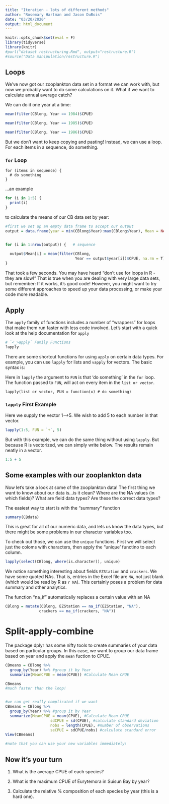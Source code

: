 ```yaml
---
title: "Iteration - lots of different methods"
author: "Rosemary Hartman and Jason DuBois"
date: "03/20/2020"
output: html_document
---
```


```r
knitr::opts_chunk$set(eval = F)
library(tidyverse)
library(knitr)
#purl("dataset restructuring.Rmd", output="restructure.R")
#source("Data manipulation/restructure.R")
```


##	Loops

We've now got our zooplankton data set in a format we can work with, but now we probably want to do some calculations on it. What if we want to calculate annual average catch?

We can do it one year at a time:
```r

mean(filter(CBlong, Year == 1984)$CPUE)

mean(filter(CBlong, Year == 1985)$CPUE)

mean(filter(CBlong, Year == 1986)$CPUE)

```
But we don't want to keep copying and pasting! Instead, we can use a loop. For each items in a sequence, do something.

### `for` Loop

```
for (items in sequence) {
  # do something
}
```

...an example

```r
for (i in 1:5) {
  print(i)
}
```

to calculate the means of our CB data set by year:

```r

#first we set up an empty data frame to accept our output
output = data.frame(year = min(CBlong$Year):max(CBlong$Year), Mean = NA)


for (i in 1:nrow(output)) {   # sequence
  
  output$Mean[i] = mean(filter(CBlong, 
                               Year == output$year[i])$CPUE, na.rm = T)  #body
}

```

That took a few seconds. You may have heard "don't use for loops in R - they are slow!" That is true when you are dealing with very large data sets, but remember: If it works, it's good code! However, you might want to try some different approaches to speed up your data processing, or make your code more readable.


## Apply

The `apply` family of functions includes a number of "wrappers" for loops that make them run faster with less code involved. 
Let's start with a quick look at the help documentation for `apply`

```r
# `<_>apply` Family Functions
?apply

```
There are some shortcut functions for using `apply` on certain data types. For example, you can use `lapply` for lists and `vapply` for vectors. The basic syntax is:

Here in `lapply` the argument to `FUN` is that 'do something' in the `for` loop. The function passed to `FUN`, will act on every item in the `list or vector`. 

```
lapply(list or vector, FUN = function(x) # do something)
```


### `lapply` First Example

Here we supply the vector 1-->5. We wish to add 5 to each number in that vector.

```r

lapply(1:5, FUN = `+`, 5)

```
But with this example, we can do the same thing without using `lapply`. But because R is vectorized, we can simply write below. The results remain neatly in a vector.

```r
1:5 + 5


```


## Some examples with our zooplankton data

Now let's take a look at some of the zooplankton data! The first thing we want to know about our data is...is it clean? Where are the NA values (in which fields)? What are field data types? Are these the correct data types? 

The easiest way to start is with the "summary" function

```r

summary(CBdata)

```

This is great for all of our numeric data, and lets us know the data types, but there might be some problems in our character variables too. 

To check out those, we can use the `unique` functions. First we will select just the coloms with characters, then apply the "unique' functino to each column.

```r

lapply(select(CBlong, where(is.character)), unique)


```


We notice something interesting about fields `EZStation` and `crackers`. We have some quoted NAs. That is, entries in the Excel file are `NA`, not just blank (which would be read by R as `r NA`). This certainly poses a problem for data summary and other analytics.

The function "na_if" automatically replaces a certain value with an NA

```r

CBlong = mutate(CBlong, EZStation == na_if(EZStation, "NA"),
               crackers == na_if(crackers, "NA"))

```


# Split-apply-combine


The package dplyr has some nifty tools to create summaries of your data based on particular groups. In this case, we want to group our data frame based on year and apply the `mean` fuction to CPUE. 

```r

CBmeans = CBlong %>%
  group_by(Year) %>% #group it by Year
  summarize(MeanCPUE = mean(CPUE)) #Calculate Mean CPUE

CBmeans
#much faster than the loop!


#we can get really complicated if we want
CBmeans = CBlong %>%
  group_by(Year) %>% #group it by Year
  summarize(MeanCPUE = mean(CPUE), #Calculate Mean CPUE
                    sdCPUE = sd(CPUE), #calculate standard deviation
                    nobs = length(CPUE), #number of observations
                    seCPUE = sdCPUE/nobs) #calculate standard error
View(CBmeans)

#note that you can use your new variables immediately!
```                    


## Now it's your turn

1. What is the average CPUE of each species?

2. What is the maximum CPUE of Eurytemora in Suisun Bay by year?

3. Calculate the relative % composition of each species by year (this is a hard one).

